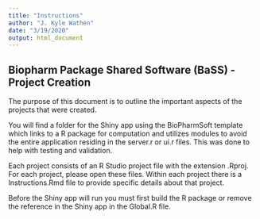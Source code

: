 ```yaml
---
title: "Instructions"
author: "J. Kyle Wathen"
date: "3/19/2020"
output: html_document
---
```

## Biopharm Package Shared Software (BaSS) - Project Creation
The purpose of this document is to outline the important aspects of the projects that were created.  

You will find a folder for the Shiny app using the BioPharmSoft template which links to a R package for computation and utilizes modules to avoid the entire application residing in the server.r or ui.r files.  This was done to help with testing and validation.  

Each project consists of an R Studio project file with the extension .Rproj.  For each project, please open these files. Within each project there is a Instructions.Rmd file to provide specific details about that project. 

Before the Shiny app will run you must first build the R package or remove the reference in the Shiny app in the Global.R file. 
